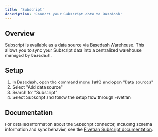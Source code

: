 ```yaml
---
title: 'Subscript'
description: 'Connect your Subscript data to Basedash'
---
```


## Overview

Subscript is available as a data source via Basedash Warehouse. This allows you to sync your Subscript data into a centralized warehouse managed by Basedash.

## Setup

1. In Basedash, open the command menu (⌘K) and open "Data sources"
2. Select "Add data source"
3. Search for "Subscript"
4. Select Subscript and follow the setup flow through Fivetran

## Documentation

For detailed information about the Subscript connector, including schema information and sync behavior, see the [Fivetran Subscript documentation](https://fivetran.com/docs/connectors/applications/subscript).
